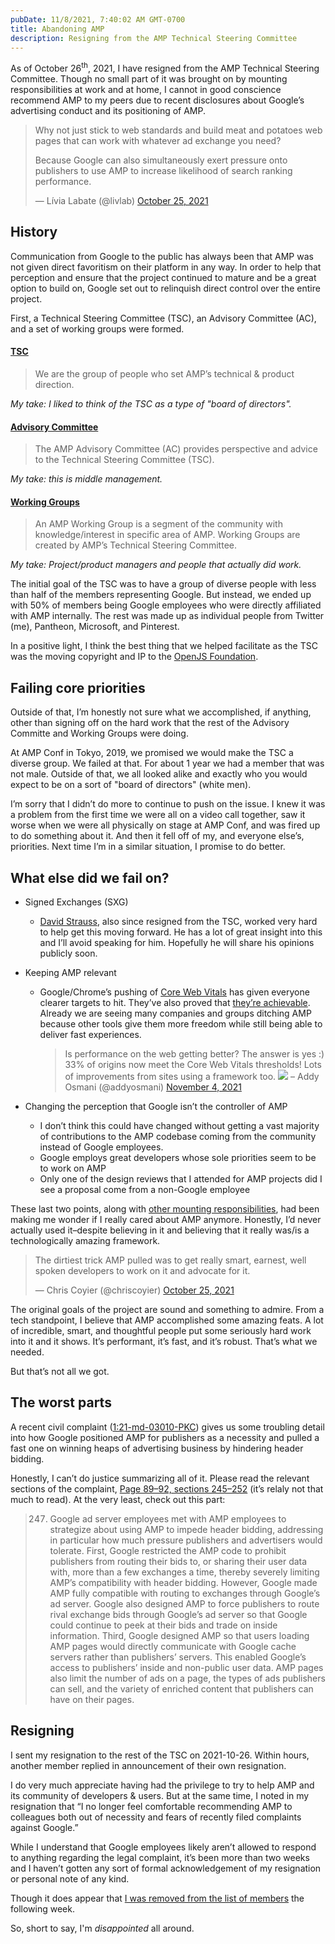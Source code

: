 ```yaml
---
pubDate: 11/8/2021, 7:40:02 AM GMT-0700
title: Abandoning AMP
description: Resigning from the AMP Technical Steering Committee
---
```



As of October 26<sup>th</sup>, 2021, I have resigned from the AMP Technical Steering Committee. Though no small part of it was brought on by mounting responsibilities at work and at home, I cannot in good conscience recommend AMP to my peers due to recent disclosures about Google’s advertising conduct and its positioning of AMP.

> Why not just stick to web standards and build meat and potatoes web pages that can work with whatever ad exchange you need?
>
> Because Google can also simultaneously exert pressure onto publishers to use AMP to increase likelihood of search ranking performance.
>
> &mdash; Lívia Labate (@livlab) [October 25, 2021](https://twitter.com/livlab/status/1452445878636224514)

## History

Communication from Google to the public has always been that AMP was not given direct favoritism on their platform in any way. In order to help that perception and ensure that the project continued to mature and be a great option to build on, Google set out to relinquish direct control over the entire project.

First, a Technical Steering Committee (TSC), an Advisory Committee (AC), and a set of working groups were formed.

<Aside type="note" title="Groups formed">

#### [TSC](https://github.com/ampproject/meta-tsc)

> We are the group of people who set AMP’s technical & product direction.

_My take: I liked to think of the TSC as a type of "board of directors"._

#### [Advisory Committee](https://github.com/ampproject/meta-ac)

> The AMP Advisory Committee (AC) provides perspective and advice to the Technical Steering Committee (TSC).

_My take: this is middle management._

#### [Working Groups](https://github.com/ampproject/meta/tree/a2870e0437370fcf0f807a9dd8b0da102edf8d55/working-groups)

> An AMP Working Group is a segment of the community with knowledge/interest in specific area of AMP. Working Groups are created by AMP’s Technical Steering Committee.

_My take: Project/product managers and people that actually did work._

</Aside>

The initial goal of the TSC was to have a group of diverse people with less than half of the members representing Google. But instead, we ended up with 50% of members being Google employees who were directly affiliated with AMP internally. The rest was made up as individual people from Twitter (me), Pantheon, Microsoft, and Pinterest.

In a positive light, I think the best thing that we helped facilitate as the TSC was the moving copyright and IP to the [OpenJS Foundation](https://openjsf.org/blog/2019/10/10/openjs-foundation-welcomes-amp-project-to-help-improve-user-experience-on-the-web/).

## Failing core priorities

Outside of that, I’m honestly not sure what we accomplished, if anything, other than signing off on the hard work that the rest of the Advisory Committe and Working Groups were doing.

At AMP Conf in Tokyo, 2019, we promised we would make the TSC a diverse group. We failed at that. For about 1 year we had a member that was not male. Outside of that, we all looked alike and exactly who you would expect to be on a sort of "board of directors" (white men).

I’m sorry that I didn’t do more to continue to push on the issue. I knew it was a problem from the first time we were all on a video call together, saw it worse when we were all physically on stage at AMP Conf, and was fired up to do something about it. And then it fell off of my, and everyone else’s, priorities. Next time I’m in a similar situation, I promise to do better.

## What else did we fail on?

- Signed Exchanges (SXG)
  - [David Strauss](https://twitter.com/DavidStrauss), also since resigned from the TSC, worked very hard to help get this moving forward. He has a lot of great insight into this and I’ll avoid speaking for him. Hopefully he will share his opinions publicly soon.
- Keeping AMP relevant

  - Google/Chrome’s pushing of [Core Web Vitals](https://web.dev/vitals/) has given everyone clearer targets to hit. They’ve also proved that [they’re achievable](https://twitter.com/addyosmani/status/1456316562609254406). Already we are seeing many companies and groups ditching AMP because other tools give them more freedom while still being able to deliver fast experiences.

    > Is performance on the web getting better? The answer is yes :) 33% of origins now meet the Core Web Vitals thresholds! Lots of improvements from sites using a framework too. ![](https://pbs.twimg.com/media/FDVHloyUcAAq3SX?format=jpg&name=4096x4096)
    > – Addy Osmani (@addyosmani) [November 4, 2021](https://twitter.com/addyosmani/status/1456316562609254406)

- Changing the perception that Google isn’t the controller of AMP
  - I don’t think this could have changed without getting a vast majority of contributions to the AMP codebase coming from the community instead of Google employees.
  - Google employs great developers whose sole priorities seem to be to work on AMP
  - Only one of the design reviews that I attended for AMP projects did I see a proposal come from a non-Google employee

These last two points, along with [other mounting responsibilities](/blog/open-source-break), had been making me wonder if I really cared about AMP anymore. Honestly, I’d never actually used it–despite believing in it and believing that it really was/is a technologically amazing framework.

> The dirtiest trick AMP pulled was to get really smart, earnest, well spoken developers to work on it and advocate for it.
>
> &mdash; Chris Coyier (@chriscoyier) [October 25, 2021](https://twitter.com/chriscoyier/status/1452448918935990272)

The original goals of the project are sound and something to admire. From a tech standpoint, I believe that AMP accomplished some amazing feats. A lot of incredible, smart, and thoughtful people put some seriously hard work into it and it shows. It’s performant, it’s fast, and it’s robust. That’s what we needed.

But that’s not all we got.

## The worst parts

A recent civil complaint ([1:21-md-03010-PKC](https://storage.courtlistener.com/recap/gov.uscourts.nysd.564903/gov.uscourts.nysd.564903.152.0.pdf)) gives us some troubling detail into how Google positioned AMP for publishers as a necessity and pulled a fast one on winning heaps of advertising business by hindering header bidding.

Honestly, I can’t do justice summarizing all of it. Please read the relevant sections of the complaint, [Page 89–92, sections 245–252](https://storage.courtlistener.com/recap/gov.uscourts.nysd.564903/gov.uscourts.nysd.564903.152.0.pdf) (it’s relaly not that much to read). At the very least, check out this part:

> 247. Google ad server employees met with AMP employees to strategize about using AMP
>      to impede header bidding, addressing in particular how much pressure publishers and advertisers
>      would tolerate. First, Google restricted the AMP code to prohibit publishers from routing their bids
>      to, or sharing their user data with, more than a few exchanges a time, thereby severely limiting
>      AMP’s compatibility with header bidding. However, Google made AMP fully compatible with
>      routing to exchanges through Google’s ad server. Google also designed AMP to force publishers
>      to route rival exchange bids through Google’s ad server so that Google could continue to peek at
>      their bids and trade on inside information. Third, Google designed AMP so that users loading AMP
>      pages would directly communicate with Google cache servers rather than publishers’ servers. This
>      enabled Google’s access to publishers’ inside and non-public user data. AMP pages also limit the
>      number of ads on a page, the types of ads publishers can sell, and the variety of enriched content
>      that publishers can have on their pages.

## Resigning

I sent my resignation to the rest of the TSC on 2021-10-26. Within hours, another member replied in announcement of their own resignation.

I do very much appreciate having had the privilege to try to help AMP and its community of developers & users. But at the same time, I noted in my resignation that “I no longer feel comfortable recommending AMP to colleagues both out of necessity and fears of recently filed complaints against Google.”

While I understand that Google employees likely aren’t allowed to respond to anything regarding the legal complaint, it’s been more than two weeks and I haven’t gotten any sort of formal acknowledgement of my resignation or personal note of any kind.

Though it does appear that [I was removed from the list of members](https://github.com/ampproject/meta-tsc/commit/4ec9ca95f01be481ff976e8e78461857c2be3224) the following week.

So, short to say, I'm _disappointed_ all around.
